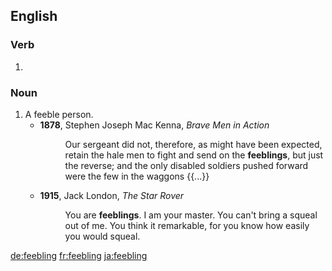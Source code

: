 ==English==

===Verb===
{{head|en|present participle}}

# {{present participle of|feeble|lang=en}}

===Noun===
{{en-noun}}

# A feeble person.
#* '''1878''', Stephen Joseph Mac Kenna, ''Brave Men in Action''
#*: Our sergeant did not, therefore, as might have been expected, retain the hale men to fight and send on the '''feeblings''', but just the reverse; and the only disabled soldiers pushed forward were the few in the waggons {{...}}
#* '''1915''', Jack London, ''The Star Rover''
#*: You are '''feeblings'''. I am your master. You can't bring a squeal out of me. You think it remarkable, for you know how easily you would squeal.

[[de:feebling]]
[[fr:feebling]]
[[ja:feebling]]